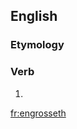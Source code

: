 ==English==

===Etymology===
{{suffix|en|engross|eth}}

===Verb===
{{head|en|verb form}}

# {{en-archaic third-person singular of|engross}}

[[fr:engrosseth]]